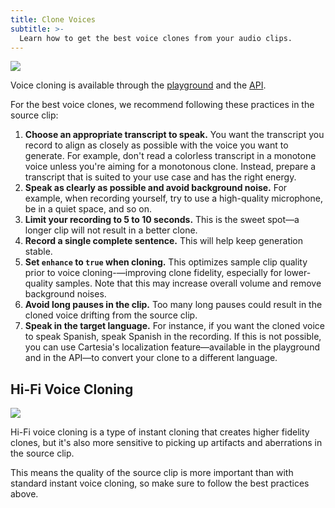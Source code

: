 ```yaml
---
title: Clone Voices
subtitle: >-
  Learn how to get the best voice clones from your audio clips.
---
```


<Frame background="subtle">
  <img src="/assets/images/clone.png" />
</Frame>

Voice cloning is available through the [playground](https://play.cartesia.ai) and the [API](/api-reference/voices/clone-from-clip).

For the best voice clones, we recommend following these practices in the source clip:

1. **Choose an appropriate transcript to speak.** You want the transcript you record to align as closely as possible with the voice you want to generate. For example, don't read a colorless transcript in a monotone voice unless you're aiming for a monotonous clone. Instead, prepare a transcript that is suited to your use case and has the right energy.
2. **Speak as clearly as possible and avoid background noise.** For example, when recording yourself, try to use a high-quality microphone, be in a quiet space, and so on.
3. **Limit your recording to 5 to 10 seconds.** This is the sweet spot—a longer clip will not result in a better clone.
4. **Record a single complete sentence.** This will help keep generation stable.
5. **Set `enhance` to `true` when cloning.** This optimizes sample clip quality prior to voice cloning-—improving clone fidelity, especially for lower-quality samples. Note that this may increase overall volume and remove background noises.
6. **Avoid long pauses in the clip.** Too many long pauses could result in the cloned voice drifting from the source clip.
7. **Speak in the target language.** For instance, if you want the cloned voice to speak Spanish, speak Spanish in the recording. If this is not possible, you can use Cartesia's localization feature—available in the playground and in the API—to convert your clone to a different language.

## Hi-Fi Voice Cloning

<Frame background="subtle">
  <img src="/assets/images/hifi-clone.png" />
</Frame>

Hi-Fi voice cloning is a type of instant cloning that creates higher fidelity clones, but it's also more sensitive to picking up artifacts and aberrations in the source clip.

This means the quality of the source clip is more important than with standard instant voice cloning, so make sure to follow the best practices above.
